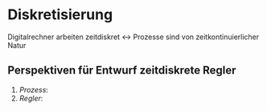 # Diskretisierung

Digitalrechner arbeiten zeitdiskret $\leftrightarrow$ Prozesse sind von zeitkontinuierlicher Natur

::: callout-note
## Perspektiven für Entwurf zeitdiskrete Regler

1.  *Prozess*:
2.  *Regler*:
:::